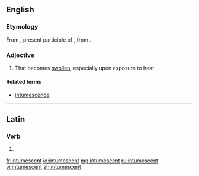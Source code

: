 ==English==

===Etymology===
From {{etyl|la|en}} {{term|intumēscēns|lang=la}}, present participle of {{term|intumescō||rise, swell|lang=la}}, from {{term|tumescō||become inflated|lang=la}}.

===Adjective===
{{en-adj}}

# That becomes [[swollen]], especially upon exposure to heat

====Related terms====
* [[intumescence]]

----

==Latin==

===Verb===
{{la-verb-form|intumēscent}}

# {{conjugation of|intumēscō||3|p|fut|act|ind|lang=la}}

[[fr:intumescent]]
[[io:intumescent]]
[[mg:intumescent]]
[[ru:intumescent]]
[[vi:intumescent]]
[[zh:intumescent]]